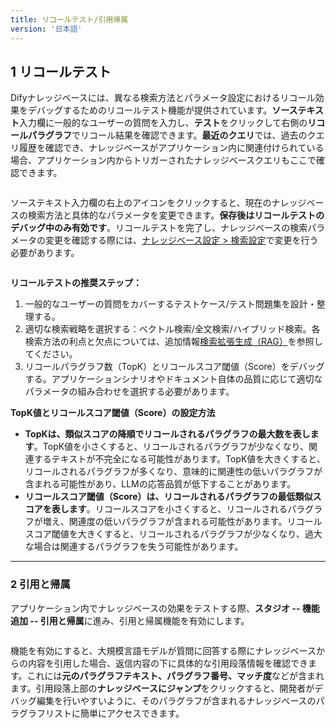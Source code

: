 ```yaml
---
title: リコールテスト/引用帰属
version: '日本語'
---
```


## 1 リコールテスト

Difyナレッジベースには、異なる検索方法とパラメータ設定におけるリコール効果をデバッグするためのリコールテスト機能が提供されています。**ソーステキスト**入力欄に一般的なユーザーの質問を入力し、**テスト**をクリックして右側の**リコールパラグラフ**でリコール結果を確認できます。**最近のクエリ**では、過去のクエリ履歴を確認でき、ナレッジベースがアプリケーション内に関連付けられている場合、アプリケーション内からトリガーされたナレッジベースクエリもここで確認できます。

<Frame caption="リコールテスト">
  <img src="/ja-jp/img/Retrieval-testing.png" alt="" />
</Frame>

ソーステキスト入力欄の右上のアイコンをクリックすると、現在のナレッジベースの検索方法と具体的なパラメータを変更できます。**保存後はリコールテストのデバッグ中のみ有効です**。リコールテストを完了し、ナレッジベースの検索パラメータの変更を確認する際には、[ナレッジベース設定 > 検索設定](./knowledge-base-creation/upload-documents#4)で変更を行う必要があります。

<Frame caption="リコールテスト-検索設定">
  <img src="/ja-jp/img/Retrieval-testing-setting.png" alt="" />
</Frame>

**リコールテストの推奨ステップ：**

1. 一般的なユーザーの質問をカバーするテストケース/テスト問題集を設計・整理する。
2. 適切な検索戦略を選択する：ベクトル検索/全文検索/ハイブリッド検索。各検索方法の利点と欠点については、追加情報[検索拡張生成（RAG）](../../learn-more/extended-reading/retrieval-augment/)を参照してください。
3. リコールパラグラフ数（TopK）とリコールスコア閾値（Score）をデバッグする。アプリケーションシナリオやドキュメント自体の品質に応じて適切なパラメータの組み合わせを選択する必要があります。

**TopK値とリコールスコア閾値（Score）の設定方法**

* **TopKは、類似スコアの降順でリコールされるパラグラフの最大数を表します**。TopK値を小さくすると、リコールされるパラグラフが少なくなり、関連するテキストが不完全になる可能性があります。TopK値を大きくすると、リコールされるパラグラフが多くなり、意味的に関連性の低いパラグラフが含まれる可能性があり、LLMの応答品質が低下することがあります。
* **リコールスコア閾値（Score）は、リコールされるパラグラフの最低類似スコアを表します**。リコールスコアを小さくすると、リコールされるパラグラフが増え、関連度の低いパラグラフが含まれる可能性があります。リコールスコア閾値を大きくすると、リコールされるパラグラフが少なくなり、過大な場合は関連するパラグラフを失う可能性があります。

***

### 2 引用と帰属

アプリケーション内でナレッジベースの効果をテストする際、**スタジオ -- 機能追加 -- 引用と帰属**に進み、引用と帰属機能を有効にします。

<Frame caption="引用と帰属機能を有効にする">
  <img src="/ja-jp/img/citation-and-attribution.png" alt="" />
</Frame>

機能を有効にすると、大規模言語モデルが質問に回答する際にナレッジベースからの内容を引用した場合、返信内容の下に具体的な引用段落情報を確認できます。これには**元のパラグラフテキスト、パラグラフ番号、マッチ度**などが含まれます。引用段落上部の**ナレッジベースにジャンプ**をクリックすると、開発者がデバッグ編集を行いやすいように、そのパラグラフが含まれるナレッジベースのパラグラフリストに簡単にアクセスできます。

<Frame caption="返信内容の引用情報を確認する">
  <img src="/ja-jp/img/view-citation-informatio.png" alt="" />
</Frame>
